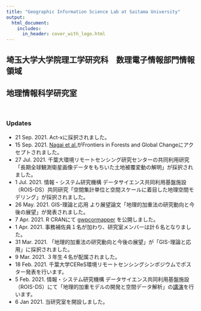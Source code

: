 ```yaml
---
title: "Geographic Information Science Lab at Saitama University"
output:
  html_document:
    includes:
      in_header: cover_with_logo.html
---
```


## 埼玉大学大学院理工学研究科　数理電子情報部門情報領域 
## 地理情報科学研究室

<br>

### Updates
- 21 Sep. 2021. Act-xに採択されました。
- 15 Sep. 2021. [Nagai et al.](https://www.frontiersin.org/articles/10.3389/ffgc.2021.659910/abstract)がFrontiers in Forests and Global Changeにアクセプトされました。
- 27 Jul. 2021. 千葉大環境リモートセンシング研究センターの共同利用研究「長期全球観測衛星画像データをもちいた土地被覆変動の解明」が採択されました。  
- 1 Jul. 2021. 情報・システム研究機構 データサイエンス共同利用基盤施設（ROIS-DS）共同研究「空間集計単位と空間スケールに着目した地理空間モデリング」が採択されました。  
- 26 May. 2021. GIS-理論と応用 より展望論文「地理的加重法の研究動向と今後の展望」が発表されました。
- 7 Apr. 2021. R CRANにて [gwpcormapper](https://cran.r-project.org/web/packages/gwpcormapper/index.html) を公開しました。  
- 1 Apr. 2021. 事務補佐員１名が加わり、研究室メンバーは計６名となりました。  
- 31 Mar. 2021. 「地理的加重法の研究動向と今後の展望」が「GIS-理論と応用」に採択されました。  
- 9 Mar. 2021.  ３年生４名が配属されました。  
- 18 Feb. 2021. 千葉大学CEReS環境リモートセンシングシンポジウムでポスター発表を行います。  
- 5 Feb. 2021. 情報・システム研究機構 データサイエンス共同利用基盤施設（ROIS-DS）にて「地理的加重モデルの開発と空間データ解析」の[講演](https://ds.rois.ac.jp/article/rois-ds_symposium_20210205/)を行います。  
- 6 Jan 2021. 当研究室を開設しました。  
